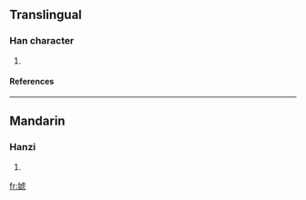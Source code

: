 ==Translingual==
===Han character===
{{Han char|rn=38|rad=女|as=08|sn=11|four=|canj=女卜心弓 (VYPN), 女卜心山 (VYPU)}}
# {{defn|Han|sort=女08}}
====References====
{{Han ref|kx=0264.140|dkj=06398|dj=0531.060|hdz=21057.120|uh=5A4B|ud=23115}}

----
==Mandarin==
===Hanzi===
{{cmn-hanzi|pin=[[xiāo]] ([[xiao1]])|wg=hsiao<sup>1</sup>}}
# {{defn|Mandarin}}

[[fr:婋]]